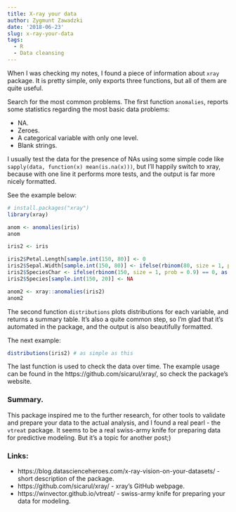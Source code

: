 ```yaml
---
title: X-ray your data
author: Zygmunt Zawadzki
date: '2018-06-23'
slug: x-ray-your-data
tags:
  - R
  - Data cleansing
---
```


When I was checking my notes, I found a piece of information about `xray` package. It is pretty simple, only exports three functions, but all of them are quite useful.

Search for the most common problems.
The first function `anomalies`, reports some statistics regarding the most basic data problems:

- NA.
- Zeroes.
- A categorical variable with only one level.
- Blank strings.


I usually test the data for the presence of NAs using some simple code like
`sapply(data, function(x) mean(is.na(x)))`, but I'll happily switch to xray, because with one line it performs more tests, and the output is far more nicely formatted.

See the example below:

```r
# install.packages("xray")
library(xray)

anom <- anomalies(iris)
anom

iris2 <- iris

iris2$Petal.Length[sample.int(150, 80)] <- 0
iris2$Sepal.Width[sample.int(150, 80)] <- ifelse(rbinom(80, size = 1, prob = 0.3) == 0, Inf, -Inf)
iris2$SpeciesChar <- ifelse(rbinom(150, size = 1, prob = 0.9) == 0, as.character(iris2$Species), "")
iris2$Species[sample.int(150, 20)] <- NA

anom2 <- xray::anomalies(iris2)
anom2
```

The second function `distributions` plots distributions for each variable, and returns a summary table. It's also a quite common step, so I'm glad that it's automated in the package, and the output is also beautifully formatted.

The next example:

```r
distributions(iris2) # as simple as this
```

The last function is used to check the data over time. The example usage can be found in the https://github.com/sicarul/xray/, so check the package's website.

### Summary.

This package inspired me to the further research, for other tools to validate and prepare your data to the actual analysis, and I found a real pearl - the `vtreat` package. It seems to be a real swiss-army knife for preparing data for predictive modeling. But it's a topic for another post;)

### Links:
- https://blog.datascienceheroes.com/x-ray-vision-on-your-datasets/ - short description of the package.
- https://github.com/sicarul/xray/ - xray's GitHub webpage.
- https://winvector.github.io/vtreat/ - swiss-army knife for preparing your data for modeling.
